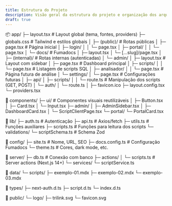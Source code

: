 ```yaml
---
title: Estrutura do Projeto
description: Visão geral da estrutura do projeto e organização dos arquivos.
draft: true
---
```



📦 app/
 ├─ layout.tsx                   # Layout global (tema, fontes, providers)
 ├─ globals.css                  # Tailwind e estilos globais
 │
 ├─ (public)/                    # Rotas públicas
 │   ├─ page.tsx                 # Página inicial
 │   ├─ login/
 │   │   └─ page.tsx
 │   ├─ portal/
 │   │   └─ page.tsx
 │   └─ docs/                    # Fumadocs
 │       ├─ layout.tsx
 │       └─ [...slug]/page.tsx
 │
 ├─ (internal)/                  # Rotas internas (autenticadas)
 │   └─ admin/
 │       ├─ layout.tsx           # Layout com sidebar
 │       ├─ page.tsx             # Dashboard principal
 │       ├─ scripts/
 │       │   └─ page.tsx         # Listagem de scripts SQL
 │       ├─ analisador/
 │       │   └─ page.tsx         # Página futura de análise
 │       └─ settings/
 │           └─ page.tsx         # Configurações futuras
 │
 ├─ api/
 │   ├─ scripts/
 │   │   └─ route.ts             # Manipulação dos scripts (GET, POST)
 │   └─ auth/
 │       └─ route.ts
 │
 ├─ favicon.ico
 ├─ layout.config.tsx
 └─ providers.tsx

📂 components/
 ├─ ui/                          # Componentes visuais reutilizáveis
 │   ├─ Button.tsx
 │   ├─ Card.tsx
 │   └─ Input.tsx
 ├─ admin/
 │   ├─ AdminSidebar.tsx
 │   ├─ DashboardCard.tsx
 │   └─ ScriptClientPage.tsx
 └─ portal/
     └─ PortalCard.tsx

📂 lib/
 ├─ auth.ts                      # Autenticação
 ├─ api.ts                       # Axios/fetch
 ├─ utils.ts                     # Funções auxiliares
 ├─ scripts.ts                   # Funções para leitura dos scripts
 └─ validations/
     └─ scriptSchema.ts          # Schema Zod

📂 config/
 ├─ site.ts                      # Nome, URL, SEO
 ├─ docs.config.ts               # Configuração Fumadocs
 └─ theme.ts                     # Cores, dark mode, etc.

📂 server/
 ├─ db.ts                        # Conexão com banco
 ├─ actions/
 │   └─ scripts.ts               # Server actions (Next.js 14+)
 └─ services/
     └─ scriptService.ts

📂 data/
 └─ scripts/
     ├─ exemplo-01.mdx
     ├─ exemplo-02.mdx
     └─ exemplo-03.mdx

📂 types/
 ├─ next-auth.d.ts
 ├─ script.d.ts
 └─ index.d.ts

📂 public/
 └─ logo/
     ├─ trilink.svg
     └─ favicon.svg
